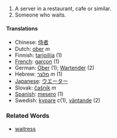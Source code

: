 #A server in a restaurant, cafe or similar.
#Someone who waits.

====Translations====
*Chinese: [[侍者]] 
*Dutch: [[ober]] ''m''
*Finnish: [[tarjoilija]] (1)
*[[French]]: [[garçon]] (1)
*German: [[Ober]] (1); [[Wartender]] (2)
*Hebrew: [[מלצר]] ''m'' (1)
*[[Japanese]]: [[ウエーター]]
*Slovak: [[čašník]] ''m''
*[[Spanish]]: [[mesero]] (1)
*Swedish: [[kypare]] ''c''(1), [[väntande]] (2)

===Related Words===
*[[waitress]]